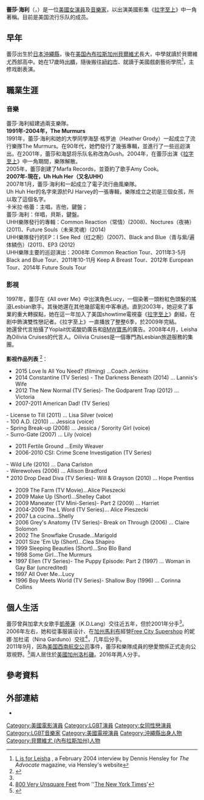 {{Infobox entertainer
| name = 蕾莎·海利
| type = 女艺人
| image = Leisha Hailey 1.JPG
| image_size = 
| caption = 
| birth_name = Leisha Hailey
| birth_date = {{Birth date and age|1971|7|11}}
| birth_place = {{JAP}}[[沖繩縣|沖繩縣]]
| nationality  = {{USA}}
| death_date = 
| death_place = 
| other_names = 
| occupation = 演員、音樂家
| years_active = 1991年至今
| spouse = 
| partner = 
| website = 
}}
'''蕾莎·海利'''（{{lang-en|'''Leisha Hailey'''}}，{{bd|1971年|7月11日}}）是一位[[美國|美國]][[女演員|女演員]]及[[音樂家|音樂家]]，以出演美國影集《[[拉字至上|拉字至上]]》中{{link-en|爱丽丝·皮亚柴斯基|Alice Pieszecki}}一角著稱。目前是美国流行乐队{{link-en|Uh Huh Huh|Uh Huh Her (band)}}的成员。

== 早年 ==
蕾莎出生於[[日本|日本]][[沖繩縣|沖繩縣]]，後在[[美国|美国]][[內布拉斯加州|內布拉斯加州]][[貝爾維尤_(內布拉斯加州)|貝爾維尤]]長大，中學就讀於貝爾維尤西部高中。她在17歲時[[出櫃|出櫃]]，隨後搬往[[紐約市|紐約市]]、就讀于美國戲劇藝術學院<ref name="hensley">[http://www.dennishensley.com/LWord.htm L is for Leisha] {{webarchive|url=https://web.archive.org/web/20081201012759/http://www.dennishensley.com/LWord.htm |date=2008-12-01 }}, a February 2004 interview by Dennis Hensley for ''The Advocate'' magazine, via Hensley's website</ref>，主修戏剧表演。

== 職業生涯 ==
=== 音樂 ===
蕾莎·海利組建過兩支樂隊。<br />
'''1991年-2004年，The Murmurs'''<br />
1991年，蕾莎·海利和她的大學同學海瑟·格罗迪（Heather Grody）一起成立了流行樂隊The Murmurs。在90年代，她們發行了幾張專輯，並進行了一些巡迴演出。在2001年，蕾莎和海瑟将乐队名称改為Gush。2004年，在蕾莎出演《[[拉字至上|拉字至上]]》中{{link-en|爱丽丝·皮亚柴斯基|Alice Pieszecki}}一角期間，樂隊解散。<br />
2005年，蕾莎創建了Marfa Records，並簽約了歌手Amy Cook。<br />
'''2007年-現在，Uh Huh Her（又名UHH）'''<br />
2007年1月，蕾莎·海利和{{link-en|卡米拉·格蕾|Camila Grey}}一起成立了電子流行曲風樂隊{{link-en|Uh Huh Huh|Uh Huh Her (band)}}。<br />
Uh Huh Her的名字來源於PJ Harvey的一張專輯，樂隊成立之初是三個女孩，所以取了這個名字。<br />
卡米拉·格蕾：主唱，吉他，鍵盤；<br />
蕾莎·海利：伴唱，貝斯，鍵盤。<br />
UHH樂隊發行的專輯：Common Reaction（常情）(2008)、Noctures（夜祷）(2011)、Future Souls（未来灵魂）(2014)<br />
UHH樂隊發行的EP：I See Red（红之睨）(2007)、Black and Blue（青与紫/遍体鳞伤）(2011)、EP3 (2012)<br />
UHH樂隊主要的巡迴演出：2008年 Common Reaction Tour、2011年3-5月 Black and Blue Tour、2011年10-11月 Keep A Breast Tour、2012年 European Tour、2014年 Future Souls Tour<br />

=== 影視 ===
1997年，蕾莎在《All over Me》中出演角色Lucy，一個染著一頭粉紅色頭髮的搖滾Lesbian歌手。其後她還在其他幾部電影中客串過。直到2003年，她迎來了事業的重大轉捩點，她在這一年加入了美国showtime電視臺《[[拉字至上|拉字至上]]》劇組，在剧中飾演雙性戀記者{{link-en|爱丽丝·皮亚柴斯基|Alice Pieszecki}}。《拉字至上》一直播放了整整6季，於2009年完結。<br />
她還曾代言拍攝了Yoplait优诺酸奶廣告和[[BMW|BMW]][[寶馬|寶馬]]的廣告。2008年4月，Leisha為Oilivia Cruises的代言人。Oilivia Cruises是一個專門為Lesbian旅遊服務的集團。<br />
<br />
'''影视作品列表''' <ref>{{Cite web |url=http://www.imdb.com/name/nm0354157/ |title=互联网电影数据库（IMDb）上Leisha Hailey的影视资料 |accessdate=2014-12-15 |archive-date=2015-01-18 |archive-url=https://web.archive.org/web/20150118212042/http://www.imdb.com/name/nm0354157/ |dead-url=no }}</ref>：
*  2015 Love Is All You Need? (filming) ...Coach Jenkins
*  2014 Constantine (TV Series) - The Darkness Beneath (2014) ... Lannis's Wife
*  2012 The New Normal (TV Series)- The Godparent Trap (2012) ... Victoria
*  2007-2011 American Dad! (TV Series)
- License to Till (2011) ... Lisa Silver (voice)<br />
- 100 A.D. (2010) ... Jessica (voice)<br />
- Spring Break-up (2008) ... Jessica / Sorority Girl (voice)<br />
- Surro-Gate (2007) ... Lily (voice)
*  2011 Fertile Ground ...Emily Weaver
*  2006-2010 CSI: Crime Scene Investigation (TV Series)
- Wild Life (2010) ... Dana Carlston<br />
- Werewolves (2006) ... Allison Bradford<br />
*  2010 Drop Dead Diva (TV Series)- Will & Grayson (2010) ... Hope Prentiss　　
*  2009 The Farm (TV Movie)...Alice Pieszecki
*  2009 Make Up (Short)...Shelley Cabot
*  2009 Maneater (TV Mini-Series)- Part 2 (2009) ... Harriet
*  2004-2009 The L Word (TV Series)... Alice Pieszecki
*  2007 La cucina...Shelly
*  2006 Grey's Anatomy (TV Series)- Break on Through (2006) ... Claire Solomon
*  2002 The Snowflake Crusade...Marigold
*  2001 Size 'Em Up (Short)...Clea Shapiro
*  1999 Sleeping Beauties (Short)...Sno Blo Band
*  1998 Some Girl...The Murmurs
*  1997 Ellen (TV Series)- The Puppy Episode: Part 2 (1997) ... Woman in Gay Bar (uncredited)
*  1997 All Over Me...Lucy
*  1996 Boy Meets World (TV Series)- Shallow Boy (1996) ... Corinna Collins

== 個人生活 ==
蕾莎曾與加拿大女歌手[[凱蒂蓮|凱蒂蓮]]（K.D.Lang）交往近五年，但於2001年分手<ref name="hensley"/>。<br />
2006年左右，她和從事服装设计、在[[馬利布_(加利福尼亞州)|加州馬利布]]經營[http://freecitysupershop.com/ Free City Supershop] {{Wayback|url=http://freecitysupershop.com/ |date=20141217044805 }}的妮娜·加杜诺（Nina Garduno）交往<ref>[http://www.nytimes.com/2006/11/30/fashion/30FREE.html 800 Very Unsquare Feet] {{Wayback|url=http://www.nytimes.com/2006/11/30/fashion/30FREE.html |date=20110828134508 }} from ''[[The_New_York_Times|The New York Times]]'</ref>，几年后分手。<br />
2011年9月，因為[[美国西南航空公司|美国西南航空公司]]事件，蕾莎和樂隊成員{{link-en|卡米拉·格蕾|Camila Grey}}的戀愛關係正式走向公眾視野。<ref>{{Cite web |url=http://www.afterellen.com/people/92518-leisha-hailey-and-camila-grey-release-a-statement-on-the-southwest-airlines-debacle |title=Leisha Hailey and Camila Grey release a statement on the Southwest Airlines debacle - AfterEllen |accessdate=2014-12-15 |archive-date=2014-12-15 |archive-url=https://web.archive.org/web/20141215064836/http://www.afterellen.com/people/92518-leisha-hailey-and-camila-grey-release-a-statement-on-the-southwest-airlines-debacle |dead-url=no }}</ref>兩人居住於[[美國|美國]][[加州|加州]][[洛杉磯|洛杉磯]]。2016年两人分手。

== 參考資料 ==
{{reflist|2}}

== 外部連結 ==
{{Commons category|Leisha Hailey}}
* {{imdb name|id=0354157}}

{{Authority control}}
{{DEFAULTSORT:Hailey, Leisha}}
[[Category:美國電影演員|Category:美國電影演員]]
[[Category:LGBT演員|Category:LGBT演員]]
[[Category:女同性戀演員|Category:女同性戀演員]]
[[Category:LGBT音樂家|Category:LGBT音樂家]]
[[Category:美國電視演員|Category:美國電視演員]]
[[Category:沖繩縣出身人物|Category:沖繩縣出身人物]]
[[Category:貝爾維尤_(內布拉斯加州)人物|Category:貝爾維尤 (內布拉斯加州)人物]]